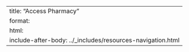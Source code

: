 ---
title: "Access Pharmacy"
format: 
  html:
    include-after-body: ../_includes/resources-navigation.html
---